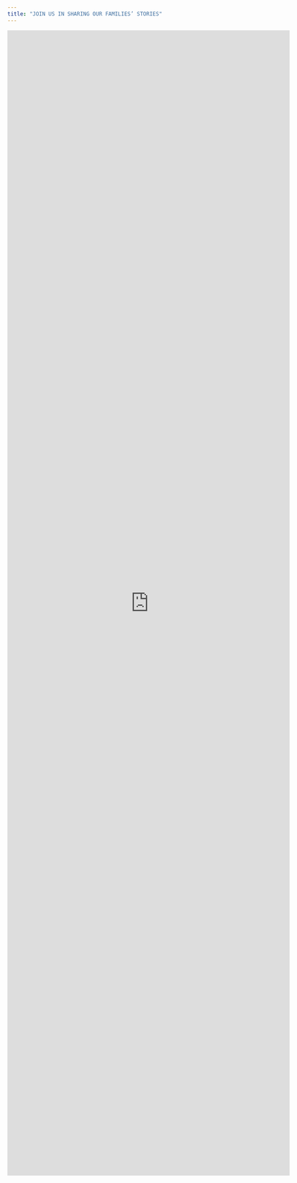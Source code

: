 ```yaml
---
title: "JOIN US IN SHARING OUR FAMILIES’ STORIES"
---
```




<iframe src="https://docs.google.com/forms/d/e/1FAIpQLScYuzqzaIqmwyrlOzvf5K7WgbYhIibNZPVFQan4BFJ9UU6XSg/viewform?embedded=true" width="640" height="2593" frameborder="0" marginheight="0" marginwidth="0">Loading…</iframe>